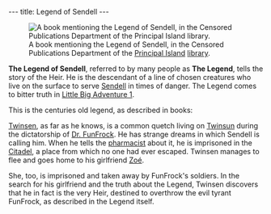 ---
title: Legend of Sendell
---

{{twinsunica import}}{{Infobox Story
 |image=
 |type=legend
 |lba1=yes
 |lba2=
}}
[[Image:Legend of Sendell.gif|right|frame|A book mentioning the Legend of Sendell, in the Censored Publications Department of the [[Principal Island]] [[library]].]]

'''The Legend of Sendell''', referred to by many people as '''The Legend''', tells the story of the Heir. He is the descendant of a line of chosen creatures who live on the surface to serve [[Sendell]] in times of danger. The Legend comes to bitter truth in [[Little Big Adventure 1]].

This is the centuries old legend, as described in books:
{{Quote
 |In the distant past, when the spheros, rabbibunnies, Quetches and grobos emerged from the original primordial soup, centuries before Dr. FunFrock's coup, a prophecy was pronounced. Its text is hardly remembered today and that is why people now refer to it as the "Legend". It explained how "the Heir," when his time had come, would be called to overthrow a tyrant! The secret of the Legend can still be learned somewhere in the White Leaf Desert.
 |A book in the [[Library]]
 |island=Principal Island
 |planet=twinsun
 |quoteid=528}}

{{Quote
 |The day will come when someone from the present or future species will rise up and say, 'This world is mine from now on, and the key to all powers belongs to me!' This day will surely come because avarice and violence harbor in the hearts of all species of the universe. If the peril on this day is too great, the Chosen One will come forth. He will rise up against the tyrant and overthrow him. He will free and reunite the people, because throughout the years, the Chosen One's ancestors will have prepared him for his victory. They will have left information and weapons in his dwelling. The Chosen One, also known as the Heir, will, however, have to gather together four magical symbols if he hopes to be victorious: the Tunic, the Book of Bù, Sendell's Medallion and a Flask of Clear Water. On the day of peril Sendell will visit the Heir in his sleep and announce the coming of the final combat. The Heir will then have to go to the Well of Sendell where the goddess will endow her powers on him!
 |Inventory, [[Book of Bù]]
 |subject=the legend according to the book
 |quoteid=434}}

[[Twinsen]], as far as he knows, is a common quetch living on [[Twinsun]] during the dictatorship of [[Dr. FunFrock]]. He has strange dreams in which Sendell is calling him. When he tells the [[pharmacist (quetch)|pharmacist]] about it, he is imprisoned in the [[Citadel]], a place from which no one had ever escaped. Twinsen manages to flee and goes home to his girlfriend [[Zoé]].

She, too, is imprisoned and taken away by FunFrock's soldiers. In the search for his girlfriend and the truth about the Legend, Twinsen discovers that he in fact is the very Heir, destined to overthrow the evil tyrant FunFrock, as described in the Legend itself.